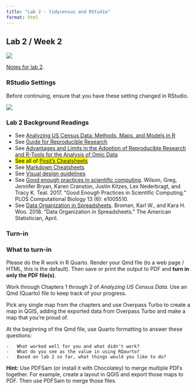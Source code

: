 ```yaml
---
title: "Lab 2 - tidycensus and RStudio"
format: html
---
```


## Lab 2 / Week 2

![](images/walkerbook.png){fig-alt="Analyzing US Census Data book cover"}

[Notes for lab 2](/labs/lab02/week2.qmd).

### RStudio Settings

Before continuing, ensure that you have these setting changed in RStudio.

![](/material/rstudiosettings.png){fig-align="center"}

### Lab 2 Background Readings

-   See [Analyzing US Census Data: Methods, Maps, and Models in R](https://walker-data.com/census-r/)
-   See [Guide for Reproducible Research](https://the-turing-way.netlify.app/reproducible-research/reproducible-research.html)
-   See [Advantages and Limits in the Adoption of Reproducible Research and R-Tools for the Analysis of Omic Data](https://www.researchgate.net/publication/306538473_Advantages_and_Limits_in_the_Adoption_of_Reproducible_Research_and_R-Tools_for_the_Analysis_of_Omic_Data)
-   <mark>See all of [Posit's Cheatsheets](https://posit.co/resources/cheatsheets/)</mark>
-   See [Markdown Cheatsheets](https://github.com/adam-p/markdown-here/wiki/Markdown-Cheatsheet)
-   See [Visual design guidelines](https://anthonyhobday.com/sideprojects/saferules/)
-   See [Good enough practices in scientific computing](https://journals.plos.org/ploscompbiol/article?id=10.1371/journal.pcbi.1005510). Wilson, Greg, Jennifer Bryan, Karen Cranston, Justin Kitzes, Lex Nederbragt, and Tracy K. Teal. 2017. "Good Enough Practices in Scientific Computing." PLOS Computational Biology 13 (6): e1005510.
-   See [Data Organization in Spreadsheets](http://www.tandfonline.com/doi/abs/10.1080/00031305.2017.1375989). Broman, Karl W., and Kara H. Woo. 2018. "Data Organization in Spreadsheets." The American Statistician, April.

### Turn-in

::: {.alert .alert-info}
### What to turn-in

Please do the R work in R Quarto. Render your Qmd file (to a web page / HTML, this is the default). Then save or print the output to PDF and **turn in only the PDF file(s)**.

Work through Chapters 1 through 2 of *Analyzing US Census Data*. Use an Qmd (Quarto) file to keep track of your progress.

Pick any single map from the chapters and use Overpass Turbo to create a map in QGIS, adding the exported data from Overpass Turbo and make a map that you're proud of.

At the beginning of the Qmd file, use Quarto formatting to answer these questions:

```         
-   What worked well for you and what didn't work?
-   What do you see as the value in using RQaurto? 
-   Based on lab 2 so far, what things would you like to do?
```

**Hint:** Use PDFSam (or install it with Chocolatey) to merge multiple PDFs together. For example, create a layout in QGIS and export those maps to PDF. Then use PDFSam to merge those files.
:::
